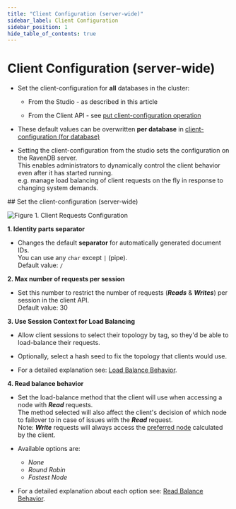 ```yaml
---
title: "Client Configuration (server-wide)"
sidebar_label: Client Configuration
sidebar_position: 1
hide_table_of_contents: true
---
```



# Client Configuration (server-wide)
<Admonition type="note" title="Note">

* Set the client-configuration for __all__ databases in the cluster:  

  * From the Studio - as described in this article
  
  * From the Client API - see [put client-configuration operation](../../client-api/operations/server-wide/configuration/put-serverwide-client-configuration.mdx)

* These default values can be overwritten __per database__ in [client-configuration (for database)](../../studio/database/settings/client-configuration-per-database.mdx)

* Setting the client-configuration from the studio sets the configuration on the RavenDB server.  
  This enables administrators to dynamically control the client behavior even after it has started running.  
  e.g. manage load balancing of client requests on the fly in response to changing system demands.

</Admonition>
## Set the client-configuration (server-wide)

![Figure 1. Client Requests Configuration](./assets/client-configuration.png)

**1. Identity parts separator**  

  * Changes the default **separator** for automatically generated document IDs.  
    You can use any `char` except `|` (pipe).  
    Default value: `/`  

**2. Max number of requests per session**  

  * Set this number to restrict the number of requests (***Reads*** & ***Writes***) per session in the client API.  
    Default value: 30  

**3. Use Session Context for Load Balancing**  

  * Allow client sessions to select their topology by tag, 
    so they'd be able to load-balance their requests.  
  
  * Optionally, select a hash seed to fix the topology that clients would use.  

  * For a detailed explanation see: [Load Balance Behavior](../../client-api/configuration/load-balance/load-balance-behavior.mdx).

**4. Read balance behavior**  

  * Set the load-balance method that the client will use when accessing a node with ***Read*** requests.  
    The method selected will also affect the client's decision of which node to failover to in case of issues with the ***Read*** request.  
    Note: ***Write*** requests will always access the [preferred node](../../client-api/configuration/load-balance/overview.mdx#the-preferred-node) calculated by the client.  

  * Available options are:  
     * _None_  
     * _Round Robin_  
     * _Fastest Node_  

  *  For a detailed explanation about each option see: [Read Balance Behavior](../../client-api/configuration/load-balance/read-balance-behavior.mdx). 



